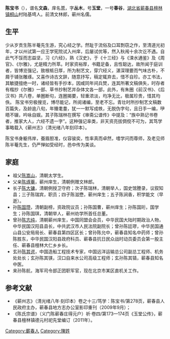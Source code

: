 '''陈宝书'''（{{bd|1792年||1880年}}），谱名'''文森'''，庠名'''兰'''，字'''丛木'''，号'''玉堂'''，一号'''春谷'''，[[湖北省|湖北省]][[蕲春县|蕲春县]][[檀林镇|檀林镇]][[桐山|桐山]]村陆基塆人。前清文林郎，蕲州名儒。

==生平==
少从岁贡生陈半菴先生游，究心经之学。然耻于流俗及口耳剽窃之作，至清道光初年，才以州试第一应王学宪院试入州庠，后屡试优等，然入秋闱十余次讫不遇。自此气不馁而志益坚，习《六经》，熟《汉史》，于《十三经》与《涑水通鉴》及《周官》、《尔雅》，尤是精力所萃。时家资裕厚，书籍足备，且性聪达，故所闻于庭训者，皆博览强记，致根柢日厚，所为制艺文，穿穴经义，湛深理要而气味古朴，不屑于铺张雕琢。又喜作诗古文辞，随意抒写，稿定辄弃去，惜不自珍。亦工书法，其敏捷擅绝一时，诸经皆有手抄本，因咸同年间兵燹，连其所著文稿俱失，时存者有楷抄《尔雅》一部、草书抄制艺并杂体文各一部，此外，有朱圈《前汉书》、《后汉书》共八卷，单圈断句，连圈揭要，轻重浓淡，均净无比，极属珍贵，惜其均佚。
陈宝书穷极搜览，博尽能记，所阅诸编，至老不忘。青壮时所抄制艺文稿数百篇失，及龄逾八旬，年臻耄耋，犹一一默写成帙，无脱伪字句，且日手一编，吚晤不辍，吟咏自娱。其子陈瑞林在撰写《审斋公谱传》中提及：“族中熟记书卷者，推家大人，六经不遗一字”。这种强记率类，非天资亮拔倜傥不可为，其笃学事略载入《蕲州志》（清光绪八年刻印本）。

陈宝书身躯伟岸，蚕眉胆准，仪容骏奕，性率真而卓然，嗜学问而尊师，及老见师陈半菴先生，仍严惮如受经时，邑中传为美谈。

==家庭==
*祖父[[陈嵩山|陈嵩山]]，清朝太学生。
*父亲[[陈琢菴|陈琢菴]]，蕲州庠生，清朝例赠文林郎。
*长子[[陈大镛|陈大镛]]，清朝例授卫守府；次子陈瑞林，清朝举人，国史馆謄录，议叙知县；三子陈瑞宾，职员；四子陈滋懋，蕲州庠生；五子陈涧香，积学能文（早逝）。
*孙[[陈国瓒|陈国瓒]]，清朝副榜，资政院议员；孙陈国曹，蕲州庠生；孙陈国珩，国学生；孙陈国琪，清朝举人，蕲州劝学所首任总董。
*曾孙[[陈志纯|陈志纯]]，清朝蕲州庠生，中国同盟会会员，中华民国大陆时期政治人物，中华民国汉阳县县长，中共武汉市人民法院副院长；曾孙陈廷璆，中华民国通山县公安局局长、蕲春县第四区区长；曾孙陈允中，蕲春县知名中药师；曾孙陈胜东，中华民国汉阳县政府科员、蕲春县抗日民众战时动员委员会第一股主任、蕲春县檀林大仁乡乡长。
*玄孙[[陈其谔|陈其谔]]，中国造船工程技术专家，中国远洋运输总公司副总工程师、机务处处长；玄孙陈其锳，汉口自来水公司高级工程师；玄孙陈其锖，蕲春县知名中医。
*来孙陈航，海军司令部正团职军官，现在北京市某区直机关工作。

==参考文献==
*《蕲州志》（清光绪八年·刻印本）卷之十三/笃学：陈宝书/第278页，蕲春县人民政府主办，蕲春县地方志办公室影印重刊（2009年9月）；
*《陈氏宗谱》（义门陈蕲春庄得元户）祈·卷四/第173—174页《玉堂公传》，蕲春县檀林镇德元村祀先堂编订（2011年）。

[[Category:蘄春人|Category:蘄春人]]
[[Category:陳姓|Category:陳姓]]